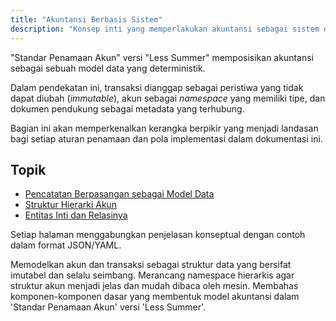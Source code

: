 ```yaml
---
title: "Akuntansi Berbasis Sistem"
description: "Konsep inti yang memperlakukan akuntansi sebagai sistem data yang terstruktur dan digerakkan oleh peristiwa."
---
```


"Standar Penamaan Akun" versi "Less Summer" memposisikan akuntansi sebagai sebuah model data yang deterministik.

Dalam pendekatan ini, transaksi dianggap sebagai peristiwa yang tidak dapat diubah (*immutable*), akun sebagai *namespace* yang memiliki tipe, dan dokumen pendukung sebagai metadata yang terhubung.

Bagian ini akan memperkenalkan kerangka berpikir yang menjadi landasan bagi setiap aturan penamaan dan pola implementasi dalam dokumentasi ini.

## Topik

- [Pencatatan Berpasangan sebagai Model Data](./double-entry/)
- [Struktur Hierarki Akun](./hierarchy/)
- [Entitas Inti dan Relasinya](./account-types/)

Setiap halaman menggabungkan penjelasan konseptual dengan contoh dalam format JSON/YAML.

<Columns cols={2}>
  <Card
    title="Double Entry"
    icon="pen-to-square"
    href="/double-entry"
  >
  Memodelkan akun dan transaksi sebagai struktur data yang bersifat imutabel dan selalu seimbang.
  </Card>
  <Card
    title="Struktur Hierarki Akun"
    icon="pen-to-square"
    href="/hierarchy"
  >
  Merancang namespace hierarkis agar struktur akun menjadi jelas dan mudah dibaca oleh mesin.
  </Card>
  <Card
    title="Entitas Inti dan Relasinya"
    icon="pen-to-square"
    href="/account-types"
  >
  Membahas komponen-komponen dasar yang membentuk model akuntansi dalam 'Standar Penamaan Akun' versi 'Less Summer'.
  </Card>
  </Columns>